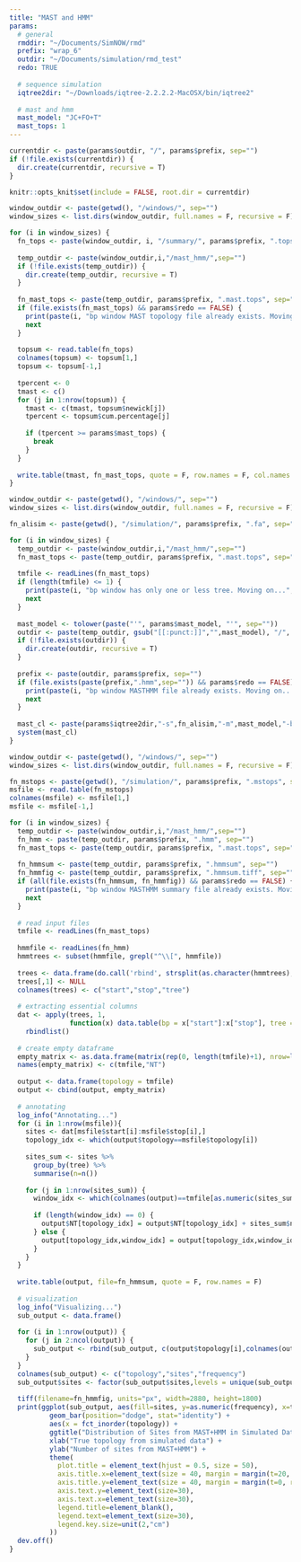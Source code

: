```yaml
---
title: "MAST and HMM"
params:
  # general
  rmddir: "~/Documents/SimNOW/rmd"
  prefix: "wrap_6"
  outdir: "~/Documents/simulation/rmd_test"
  redo: TRUE
  
  # sequence simulation
  iqtree2dir: "~/Downloads/iqtree-2.2.2.2-MacOSX/bin/iqtree2"
  
  # mast and hmm
  mast_model: "JC+FO+T"
  mast_tops: 1
---
```


```r
currentdir <- paste(params$outdir, "/", params$prefix, sep="")
if (!file.exists(currentdir)) {
  dir.create(currentdir, recursive = T)
}

knitr::opts_knit$set(include = FALSE, root.dir = currentdir)
```

```r
window_outdir <- paste(getwd(), "/windows/", sep="")
window_sizes <- list.dirs(window_outdir, full.names = F, recursive = F)

for (i in window_sizes) {
  fn_tops <- paste(window_outdir, i, "/summary/", params$prefix, ".topsum", sep="")
  
  temp_outdir <- paste(window_outdir,i,"/mast_hmm/",sep="")
  if (!file.exists(temp_outdir)) {
    dir.create(temp_outdir, recursive = T)
  }
  
  fn_mast_tops <- paste(temp_outdir, params$prefix, ".mast.tops", sep="")
  if (file.exists(fn_mast_tops) && params$redo == FALSE) {
    print(paste(i, "bp window MAST topology file already exists. Moving on...", sep=""))
    next
  }
  
  topsum <- read.table(fn_tops)
  colnames(topsum) <- topsum[1,]
  topsum <- topsum[-1,]
  
  tpercent <- 0
  tmast <- c()
  for (j in 1:nrow(topsum)) {
    tmast <- c(tmast, topsum$newick[j])
    tpercent <- topsum$cum.percentage[j]
    
    if (tpercent >= params$mast_tops) {
      break
    }
  }
  
  write.table(tmast, fn_mast_tops, quote = F, row.names = F, col.names = F)
}
```

```r
window_outdir <- paste(getwd(), "/windows/", sep="")
window_sizes <- list.dirs(window_outdir, full.names = F, recursive = F)

fn_alisim <- paste(getwd(), "/simulation/", params$prefix, ".fa", sep="")

for (i in window_sizes) {
  temp_outdir <- paste(window_outdir,i,"/mast_hmm/",sep="")
  fn_mast_tops <- paste(temp_outdir, params$prefix, ".mast.tops", sep="")
  
  tmfile <- readLines(fn_mast_tops)
  if (length(tmfile) <= 1) {
    print(paste(i, "bp window has only one or less tree. Moving on...", sep=""))
    next
  }
  
  mast_model <- tolower(paste("'", params$mast_model, "'", sep=""))
  outdir <- paste(temp_outdir, gsub("[[:punct:]]","",mast_model), "/", sep="")
  if (!file.exists(outdir)) {
    dir.create(outdir, recursive = T)
  }
  
  prefix <- paste(outdir, params$prefix, sep="")
  if (file.exists(paste(prefix,".hmm",sep="")) && params$redo == FALSE) {
    print(paste(i, "bp window MASTHMM file already exists. Moving on...", sep=""))
    next
  }
  
  mast_cl <- paste(params$iqtree2dir,"-s",fn_alisim,"-m",mast_model,"-blmin 0.0001 -te",fn_mast_tops,"-pre",prefix,"-hmm -wslm -wspm -alninfo")
  system(mast_cl)
}
```

```r
window_outdir <- paste(getwd(), "/windows/", sep="")
window_sizes <- list.dirs(window_outdir, full.names = F, recursive = F)

fn_mstops <- paste(getwd(), "/simulation/", params$prefix, ".mstops", sep="")
msfile <- read.table(fn_mstops)
colnames(msfile) <- msfile[1,]
msfile <- msfile[-1,]

for (i in window_sizes) {
  temp_outdir <- paste(window_outdir,i,"/mast_hmm/",sep="")
  fn_hmm <- paste(temp_outdir, params$prefix, ".hmm", sep="")
  fn_mast_tops <- paste(temp_outdir, params$prefix, ".mast.tops", sep="")
  
  fn_hmmsum <- paste(temp_outdir, params$prefix, ".hmmsum", sep="")
  fn_hmmfig <- paste(temp_outdir, params$prefix, ".hmmsum.tiff", sep="")
  if (all(file.exists(fn_hmmsum, fn_hmmfig)) && params$redo == FALSE) {
    print(paste(i, "bp window MASTHMM summary file already exists. Moving on...", sep=""))
    next
  }
  
  # read input files
  tmfile <- readLines(fn_mast_tops)
  
  hmmfile <- readLines(fn_hmm)
  hmmtrees <- subset(hmmfile, grepl("^\\[", hmmfile))
  
  trees <- data.frame(do.call('rbind', strsplit(as.character(hmmtrees),'\\[|,|\\]')))
  trees[,1] <- NULL
  colnames(trees) <- c("start","stop","tree")
  
  # extracting essential columns
  dat <- apply(trees, 1,
               function(x) data.table(bp = x["start"]:x["stop"], tree = x["tree"])) %>%
    rbindlist()
  
  # create empty dataframe
  empty_matrix <- as.data.frame(matrix(rep(0, length(tmfile)+1), nrow=length(tmfile), ncol=length(tmfile)+1))
  names(empty_matrix) <- c(tmfile,"NT")
  
  output <- data.frame(topology = tmfile)
  output <- cbind(output, empty_matrix)
  
  # annotating
  log_info("Annotating...")
  for (i in 1:nrow(msfile)){
    sites <- dat[msfile$start[i]:msfile$stop[i],]
    topology_idx <- which(output$topology==msfile$topology[i])
    
    sites_sum <- sites %>%
      group_by(tree) %>%
      summarise(n=n())
    
    for (j in 1:nrow(sites_sum)) {
      window_idx <- which(colnames(output)==tmfile[as.numeric(sites_sum$tree[j])])
      
      if (length(window_idx) == 0) {
        output$NT[topology_idx] = output$NT[topology_idx] + sites_sum$n[j]
      } else {
        output[topology_idx,window_idx] = output[topology_idx,window_idx] + sites_sum$n[j]
      }
    }
  }
  
  write.table(output, file=fn_hmmsum, quote = F, row.names = F)
  
  # visualization
  log_info("Visualizing...")
  sub_output <- data.frame()
  
  for (i in 1:nrow(output)) {
    for (j in 2:ncol(output)) {
      sub_output <- rbind(sub_output, c(output$topology[i],colnames(output[j]),output[i,j]))
    }
  }
  colnames(sub_output) <- c("topology","sites","frequency")
  sub_output$sites <- factor(sub_output$sites,levels = unique(sub_output$sites),ordered = T)
  
  tiff(filename=fn_hmmfig, units="px", width=2880, height=1800)
  print(ggplot(sub_output, aes(fill=sites, y=as.numeric(frequency), x=topology)) + 
          geom_bar(position="dodge", stat="identity") +
          aes(x = fct_inorder(topology)) +
          ggtitle("Distribution of Sites from MAST+HMM in Simulated Dataset") + 
          xlab("True topology from simulated data") +
          ylab("Number of sites from MAST+HMM") +
          theme(
            plot.title = element_text(hjust = 0.5, size = 50),
            axis.title.x=element_text(size = 40, margin = margin(t=20, r=0, b=0, l=0)),
            axis.title.y=element_text(size = 40, margin = margin(t=0, r=20, b=0, l=0)),
            axis.text.y=element_text(size=30),
            axis.text.x=element_text(size=30),
            legend.title=element_blank(),
            legend.text=element_text(size=30),
            legend.key.size=unit(2,"cm")
          ))
  dev.off()
}
```